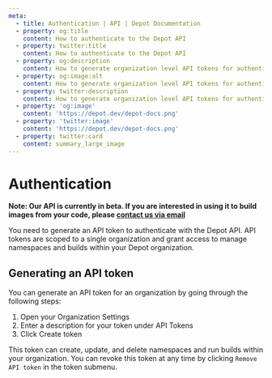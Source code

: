 ```yaml
---
meta:
  - title: Authentication | API | Depot Documentation
  - property: og:title
    content: How to authenticate to the Depot API
  - property: twitter:title
    content: How to authenticate to the Depot API
  - property: og:description
    content: How to generate organization level API tokens for authenticating to the Depot API.
  - property: og:image:alt
    content: How to generate organization level API tokens for authenticating to the Depot API.
  - property: twitter:description
    content: How to generate organization level API tokens for authenticating to the Depot API.
  - property: 'og:image'
    content: 'https://depot.dev/depot-docs.png'
  - property: 'twitter:image'
    content: 'https://depot.dev/depot-docs.png'
  - property: twitter:card
    content: summary_large_image
---
```


# Authentication

**Note: Our API is currently in beta. If you are interested in using it to build images from your code, please [contact us via email](mailto:contact@depot.dev)**

You need to generate an API token to authenticate with the Depot API. API tokens are scoped to a single organization and grant access to manage namespaces and builds within your Depot organization.

## Generating an API token

You can generate an API token for an organization by going through the following steps:

1. Open your Organization Settings
2. Enter a description for your token under API Tokens
3. Click Create token

This token can create, update, and delete namespaces and run builds within your organization. You can revoke this token at any time by clicking `Remove API token` in the token submenu.
